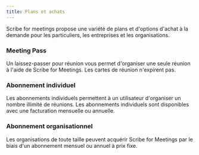 ```yaml
---
title: Plans et achats
---
```



Scribe for meetings propose une variété de plans et d'options d'achat à la demande pour les particuliers, les entreprises et les organisations.

### Meeting Pass

Un laissez-passer pour réunion vous permet d'organiser une seule réunion à l'aide de Scribe for Meetings. Les cartes de réunion n'expirent pas.

### Abonnement individuel

Les abonnements individuels permettent à un utilisateur d'organiser un nombre illimité de réunions. Les abonnements individuels sont disponibles avec une facturation mensuelle ou annuelle.

### Abonnement organisationnel

Les organisations de toute taille peuvent acquérir Scribe for Meetings par le biais d'un abonnement mensuel ou annuel à prix fixe.